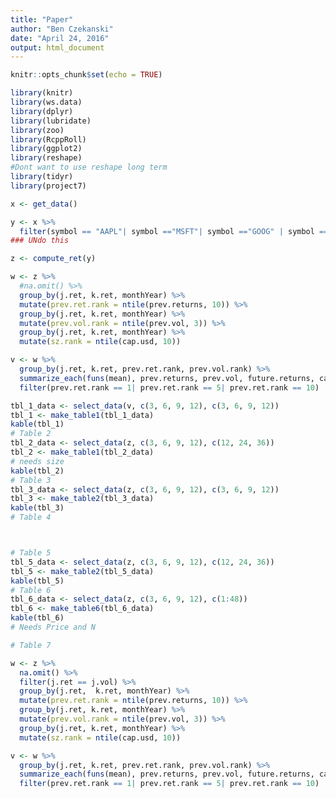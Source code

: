 ```yaml
---
title: "Paper"
author: "Ben Czekanski"
date: "April 24, 2016"
output: html_document
---
```


```r
knitr::opts_chunk$set(echo = TRUE)

library(knitr)
library(ws.data)
library(dplyr)
library(lubridate)
library(zoo)
library(RcppRoll)
library(ggplot2)
library(reshape)
#Dont want to use reshape long term
library(tidyr)
library(project7)
```

```r
x <- get_data()

y <- x %>%
  filter(symbol == "AAPL"| symbol =="MSFT"| symbol =="GOOG" | symbol == "FSLR" | symbol == "AMZN" | symbol == "GAP" | symbol == "G.1" | symbol == "NSCN" | symbol == "NKE" | symbol == "NDAQ" | symbol == "PMI"| symbol == "ACS" | symbol == "ACV")
### UNdo this

z <- compute_ret(y)
```

```r
w <- z %>%
  #na.omit() %>%
  group_by(j.ret, k.ret, monthYear) %>%
  mutate(prev.ret.rank = ntile(prev.returns, 10)) %>%
  group_by(j.ret, k.ret, monthYear) %>%
  mutate(prev.vol.rank = ntile(prev.vol, 3)) %>%
  group_by(j.ret, k.ret, monthYear) %>%
  mutate(sz.rank = ntile(cap.usd, 10))

v <- w %>%
  group_by(j.ret, k.ret, prev.ret.rank, prev.vol.rank) %>%
  summarize_each(funs(mean), prev.returns, prev.vol, future.returns, cap.usd, sz.rank) %>%
  filter(prev.ret.rank == 1| prev.ret.rank == 5| prev.ret.rank == 10)


```


```r
tbl_1_data <- select_data(v, c(3, 6, 9, 12), c(3, 6, 9, 12))
tbl_1 <- make_table1(tbl_1_data)
kable(tbl_1)
# Table 2
tbl_2_data <- select_data(z, c(3, 6, 9, 12), c(12, 24, 36))
tbl_2 <- make_table1(tbl_2_data)
# needs size
kable(tbl_2)
# Table 3
tbl_3_data <- select_data(z, c(3, 6, 9, 12), c(3, 6, 9, 12))
tbl_3 <- make_table2(tbl_3_data)
kable(tbl_3)
# Table 4



# Table 5
tbl_5_data <- select_data(z, c(3, 6, 9, 12), c(12, 24, 36))
tbl_5 <- make_table2(tbl_5_data)
kable(tbl_5)
# Table 6
tbl_6_data <- select_data(z, c(3, 6, 9, 12), c(1:48))
tbl_6 <- make_table6(tbl_6_data)
kable(tbl_6)
# Needs Price and N

# Table 7

```

```r
w <- z %>%
  na.omit() %>%
  filter(j.ret == j.vol) %>%
  group_by(j.ret,  k.ret, monthYear) %>%
  mutate(prev.ret.rank = ntile(prev.returns, 10)) %>%
  group_by(j.ret, k.ret, monthYear) %>%
  mutate(prev.vol.rank = ntile(prev.vol, 3)) %>%
  group_by(j.ret, k.ret, monthYear) %>%
  mutate(sz.rank = ntile(cap.usd, 10))

v <- w %>%
  group_by(j.ret, k.ret, prev.ret.rank, prev.vol.rank) %>%
  summarize_each(funs(mean), prev.returns, prev.vol, future.returns, cap.usd, sz.rank) %>%
  filter(prev.ret.rank == 1| prev.ret.rank == 5| prev.ret.rank == 10)

```
